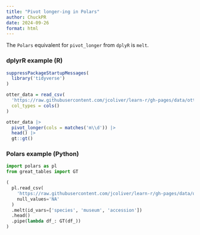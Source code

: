 ```yaml
---
title: "Pivot longer-ing in Polars"
author: ChuckPR
date: 2024-09-26
format: html
---
```


The `Polars` equivalent for `pivot_longer` from `dplyR` is `melt`.

### dplyrR example (R)
```r
suppressPackageStartupMessages(
  library('tidyverse')
)

otter_data = read_csv(
  'https://raw.githubusercontent.com/jcoliver/learn-r/gh-pages/data/otter-mandible-data.csv',
  col_types = cols()
)

otter_data |>
  pivot_longer(cols = matches('m\\d')) |>
  head() |>
  gt::gt()
```

### Polars example (Python)
```python
import polars as pl
from great_tables import GT

(
  pl.read_csv(
    'https://raw.githubusercontent.com/jcoliver/learn-r/gh-pages/data/otter-mandible-data.csv',
    null_values='NA'
  )
  .melt(id_vars=['species', 'museum', 'accession'])
  .head()
  .pipe(lambda df_: GT(df_))
)
```
